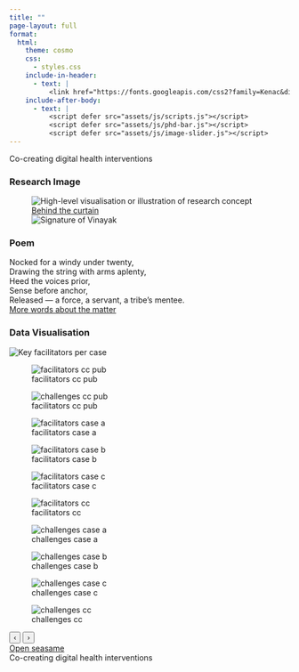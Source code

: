 ```yaml
---
title: ""
page-layout: full
format:
  html:
    theme: cosmo
    css:
      - styles.css
    include-in-header:
      - text: |
          <link href="https://fonts.googleapis.com/css2?family=Kenac&display=swap" rel="stylesheet">
    include-after-body:
      - text: |
          <script defer src="assets/js/scripts.js"></script>
          <script defer src="assets/js/phd-bar.js"></script>
          <script defer src="assets/js/image-slider.js"></script>
---
```


```{=html}

<div class="container">
  <div class="full-bleed phd-band">
    <div class="phd-band-title">
      Co-creating digital health interventions
    </div>
    <div class="phd-grid" role="list">
  
      <!-- Column 1: Image -->
      <section class="phd-item light-bg" role="listitem" aria-labelledby="phd-seg1-title">
        <h3 id="phd-seg1-title" class="visually-hidden">Research Image</h3>
        <figure class="phd-image-crop">
          <img 
            src="assets/img/phd/study_01/conch_shell.png" 
            alt="High-level visualisation or illustration of research concept" 
            class="phd-image"
            loading="lazy"
          >
          <div class="phd-footer">
            <a class="phd-link" href="https://commons.wikimedia.org/wiki/File:The_call.png" target="_blank" rel="noopener">Behind the curtain</a>
          </div>
          <img class="phd-signature" src="assets/img/core/signature_vinayak.png" alt="Signature of Vinayak">
        </figure>
      </section>
  
      <!-- Column 2: Poem -->
      <section class="phd-item phd-item--poem light-bg" role="listitem" aria-labelledby="phd-seg2-title">
        <h3 id="phd-seg2-title" class="visually-hidden">Poem</h3>
          <div class="poem">
            <span class="poem-first">Nocked</span>
            <span class="poem-rest">
              for a windy under twenty,<br>
              Drawing the string with arms aplenty,<br>
              Heed the voices prior,<br>
              Sense before anchor,<br>
              Released&nbsp;— a force, a servant, a tribe’s mentee.
            </span>
          </div>
        <div class="phd-footer">
          <a class="phd-link" href="https://www.sciencedirect.com/science/article/pii/S0033350625002938" target="_blank" rel="noopener">More words about the matter</a>
        </div>
      </section>
  
      <!-- Column 3: Chart -->
      <section class="phd-item phd-item--chart light-bg" role="listitem" aria-labelledby="phd-seg3-title">
        <h3 id="phd-seg3-title" class="visually-hidden">Data Visualisation</h3>
      
        <div class="chart-card">
          <!-- Collapsed: show the first graph -->
          <img class="chart-thumb"
               src="assets/img/phd/study_01/figure_01.png"
               alt="Key facilitators per case">
      
          <!-- Expanded: swipeable slider -->
          <div id="image-slider" class="slider" aria-label="Study 1 chart gallery">
            <div class="slides">
              <figure class="slide is-active">
                <img src="assets/img/phd/study_01/figure_01.png" alt="facilitators cc pub">
                <figcaption class="visually-hidden">facilitators cc pub</figcaption>
              </figure>
              
              <figure class="slide">
                <img src="assets/img/phd/study_01/figure_02.png" alt="challenges cc pub">
                <figcaption class="visually-hidden">facilitators cc pub</figcaption>
              </figure>
              
              <figure class="slide">
                <img src="assets/img/phd/study_01/figure_03.png" alt="facilitators case a">
                <figcaption class="visually-hidden">facilitators case a</figcaption>
              </figure>
      
              <figure class="slide">
                <img src="assets/img/phd/study_01/figure_04.png" alt="facilitators case b">
                <figcaption class="visually-hidden">facilitators case b</figcaption>
              </figure>
      
              <figure class="slide">
                <img src="assets/img/phd/study_01/figure_05.png" alt="facilitators case c">
                <figcaption class="visually-hidden">facilitators case c</figcaption>
              </figure>
  
              <figure class="slide">
                <img src="assets/img/phd/study_01/figure_06.png" alt="facilitators cc">
                <figcaption class="visually-hidden">facilitators cc</figcaption>
              </figure>
              
              <figure class="slide">
                <img src="assets/img/phd/study_01/figure_07.png" alt="challenges case a">
                <figcaption class="visually-hidden">challenges case a</figcaption>
              </figure>
              
              <figure class="slide">
                <img src="assets/img/phd/study_01/figure_08.png" alt="challenges case b">
                <figcaption class="visually-hidden">challenges case b</figcaption>
              </figure>
                          
              <figure class="slide">
                <img src="assets/img/phd/study_01/figure_09.png" alt="challenges case c">
                <figcaption class="visually-hidden">challenges case c</figcaption>
              </figure>
              
              <figure class="slide">
                <img src="assets/img/phd/study_01/figure_10.png" alt="challenges cc">
                <figcaption class="visually-hidden">challenges cc</figcaption>
              </figure>
              
            </div>
      
            <button class="nav prev" aria-label="Previous">‹</button>
            <button class="nav next" aria-label="Next">›</button>
            <div class="dots" role="tablist" aria-label="Slide navigation"></div>
          </div>
      
          <!-- Links directly under the slider (right‑aligned by CSS) -->
          <div class="phd-footer">
            <a class="phd-link" href="https://osf.io/ed639/" target="_blank" rel="noopener">Open seasame</a>
          </div>
        </div>
      </section>
  
    </div>
    
    <div class="phd-band-title bottom">
      Co-creating digital health interventions
    </div>
  
  </div>
</div>
```
